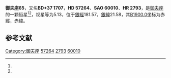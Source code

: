 {{Starbox begin
| name = 御夫座65
}}
{{Starbox observe
| epoch = [[J2000.0|J2000.0]]
| constell = [[御夫座|御夫座]]<ref name=SIMBAD>{{cite web
 | url=http://simbad.u-strasbg.fr/simbad/sim-id?Ident=HR+2793
 | title =Pulsating variable Star
 | publisher=Centre de Données astronomiques de Strasbourg
 | work=SIMBAD
 | accessdate=2012-07-13}}</ref><ref name=DATA>{{cite web
 | url=http://vizier.u-strasbg.fr/viz-bin/VizieR-5?-out.add=.&-source=5050&-corr=PK=HR&-out.max=9999&HR=2793
 | title =VizieR Detailed Page
 | accessdate=2012-07-13}}</ref>
| 星官 = 
| ra = {{RA|7|22|2.6}}<ref name=SIMBAD /><ref name=DATA />
| dec = {{DEC|+36|45|38}}<ref name=SIMBAD /><ref name=DATA />
| appmag_v = 5.13<ref name=SIMBAD /><ref name=DATA />
}}
{{Starbox character
| class = K0III<ref name=SIMBAD /><ref name=DATA />
| b-v = 1.08<ref name=SIMBAD /><ref name=DATA />
| u-b = 0.94<ref name=SIMBAD /><ref name=DATA />
| r-i = <ref name=SIMBAD /><ref name=DATA />
| variable = 
}}
{{Starbox astrometry
| radial_v = 0.94
| prop_mo_ra = 23
| parallax = 0.022
| p_error = 
}}
{{Starbox catalog
| names =BD+37 1707，[[SAO星表|SAO]] 60010，[[HD星表|HD]] 57264，[[HR星表|HR]] 2793}}
{{Starbox reference |Simbad=HR+2793}}
{{Starbox end}}

'''御夫座65'''，又名'''BD+37 1707'''，'''HD 57264'''、'''SAO 60010'''、'''HR 2793'''，是[[御夫座|御夫座]]的一颗恒星<ref name=SIMBAD /><ref name=DATA />，视星等为5.13，位于[[銀道座標系|銀經]]181.57，[[銀道座標系|銀緯]]21.58，其[[B1900.0|B1900.0]]坐标为赤經{{RA|7|15|21.7}}，赤緯{{DEC|+36|21.58|55}}。

== 参考文献 ==
{{reflist}}

{{star-stub}}

{{御夫座恒星}}
[[Category:御夫座|Category:御夫座]]
[[Category:HD和HDE天體|57264]]
[[Category:HR天體|2793]]
[[Category:SAO天體|60010]]